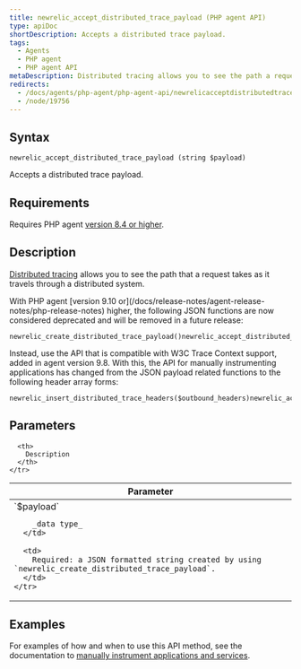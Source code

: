 ```yaml
---
title: newrelic_accept_distributed_trace_payload (PHP agent API)
type: apiDoc
shortDescription: Accepts a distributed trace payload.
tags:
  - Agents
  - PHP agent
  - PHP agent API
metaDescription: Distributed tracing allows you to see the path a request takes as it travels through a distributed system. Use this API to accept a distributed trace payload.
redirects:
  - /docs/agents/php-agent/php-agent-api/newrelicacceptdistributedtracepayload-php-agent-api
  - /node/19756
---
```


## Syntax

```
newrelic_accept_distributed_trace_payload (string $payload)
```

Accepts a distributed trace payload.

## Requirements

Requires PHP agent [version 8.4 or higher](/docs/release-notes/agent-release-notes/php-release-notes).

## Description

[Distributed tracing](/docs/agents/php-agent/features/distributed-tracing-php) allows you to see the path that a request takes as it travels through a distributed system.

<Callout variant="important">
  With PHP agent [version 9.10 or](/docs/release-notes/agent-release-notes/php-release-notes) higher, the following JSON functions are now considered deprecated and will be removed in a future release:

  ```
  newrelic_create_distributed_trace_payload()newrelic_accept_distributed_trace_payload($payload)newrelic_accept_distributed_trace_payload_httpsafe($payload)
  ```

  Instead, use the API that is compatible with W3C Trace Context support, added in agent version 9.8. With this, the API for manually instrumenting applications has changed from the JSON payload related functions to the following header array forms:

  ```
  newrelic_insert_distributed_trace_headers($outbound_headers)newrelic_accept_distributed_trace_headers($inbound_headers)
  ```
</Callout>

## Parameters

<table>
  <thead>
    <tr>
      <th width="25%">
        Parameter
      </th>

      <th>
        Description
      </th>
    </tr>
  </thead>

  <tbody>
    <tr>
      <td>
        `$payload`

        _data type_
      </td>

      <td>
        Required: a JSON formatted string created by using `newrelic_create_distributed_trace_payload`.
      </td>
    </tr>
  </tbody>
</table>

## Examples

For examples of how and when to use this API method, see the documentation to [manually instrument applications and services](/docs/agents/php-agent/features/distributed-tracing-php#manual).
